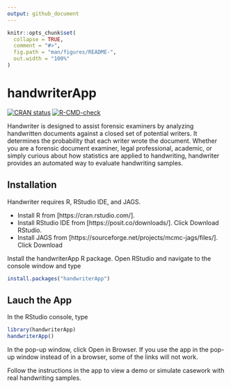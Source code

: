 ```yaml
---
output: github_document
---
```


<!-- README.md is generated from README.Rmd. Please edit that file -->

```r
knitr::opts_chunk$set(
  collapse = TRUE,
  comment = "#>",
  fig.path = "man/figures/README-",
  out.width = "100%"
)
```

# handwriterApp

<!-- badges: start -->
[![CRAN status](https://www.r-pkg.org/badges/version/handwriterApp)](https://CRAN.R-project.org/package=handwriterApp)
[![R-CMD-check](https://github.com/CSAFE-ISU/handwriterApp/actions/workflows/R-CMD-check.yaml/badge.svg)](https://github.com/CSAFE-ISU/handwriterApp/actions/workflows/R-CMD-check.yaml)
<!-- badges: end -->

Handwriter is designed to assist forensic examiners by analyzing handwritten documents against a closed set of potential writers. It determines the probability that each writer wrote the document. Whether you are a forensic document examiner, legal professional, academic, or simply curious about how statistics are applied to handwriting, handwriter provides an automated way to evaluate handwriting samples.

## Installation

Handwriter requires R, RStudio IDE, and JAGS.

- Install R from [https://cran.rstudio.com/]. 
- Install RStudio IDE from [https://posit.co/downloads/]. Click Download RStudio.
- Install JAGS from [https://sourceforge.net/projects/mcmc-jags/files/]. Click Download 

Install the handwriterApp R package. Open RStudio and navigate to the console window and type
```r
install.packages("handwriterApp")
```

## Lauch the App

In the RStudio console, type
```r
library(handwriterApp)
handwriterApp()
```
In the pop-up window, click Open in Browser. If you use the app in the pop-up window instead of in a browser, some of the links will not work.

Follow the instructions in the app to view a demo or simulate casework with real handwriting samples.
